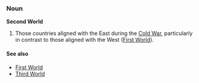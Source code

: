 ===Noun===
'''Second World'''

# Those countries aligned with the East during the [[Cold War]], particularly in contrast to those aligned with the West ([[First World]]).

====See also====
*[[First World]]
*[[Third World]]